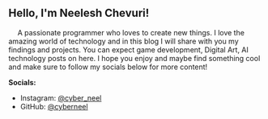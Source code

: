 
## Hello, I'm Neelesh Chevuri!
&emsp; A passionate programmer who loves to create new things. I love the amazing world of technology and in this blog I will share with you my findings and projects. You can expect game development, Digital Art, AI technology posts on here. I hope you enjoy and maybe find something cool and make sure to follow my socials below for more content!

**Socials:**
- Instagram: [@cyber_neel](https://www.instagram.com/cyber_neel/)
- GitHub: [@cyberneel](https://github.com/cyberneel)
